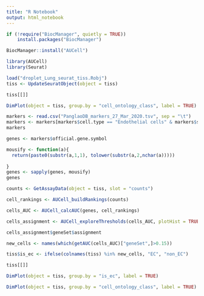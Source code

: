 ```yaml
---
title: "R Notebook"
output: html_notebook
---
```



```r
if (!require("BiocManager", quietly = TRUE))
    install.packages("BiocManager")

BiocManager::install("AUCell")
```

```r
library(AUCell)
library(Seurat)
```

```r
load("droplet_Lung_seurat_tiss.Robj")
tiss <- UpdateSeuratObject(object = tiss)
```

```r
tiss[[]]
```

```r
DimPlot(object = tiss, group.by = "cell_ontology_class", label = TRUE)
```

```r
markers <- read.csv("PanglaoDB_markers_27_Mar_2020.tsv", sep = "\t")
markers <- markers[markers$cell.type == "Endothelial cells" & markers$species != "Hs",]
markers
```
```r
genes <- markers$official.gene.symbol

mousify <- function(a){
  return(paste0(substr(a,1,1), tolower(substr(a,2,nchar(a)))))
  
}
genes <- sapply(genes, mousify)
genes
```

```r
counts <- GetAssayData(object = tiss, slot = "counts")
```

```r
cell_rankings <- AUCell_buildRankings(counts)
```

```r
cells_AUC <- AUCell_calcAUC(genes, cell_rankings)
```


```r
cells_assignment <- AUCell_exploreThresholds(cells_AUC, plotHist = TRUE, assign=TRUE)
```

```r
cells_assignment$geneSet$assignment
```


```r
new_cells <- names(which(getAUC(cells_AUC)["geneSet",]>0.15))
```

```r
tiss$is_ec <- ifelse(colnames(tiss) %in% new_cells, "EC", "non_EC")
```

```r
tiss[[]]
```

```r
DimPlot(object = tiss, group.by = "is_ec", label = TRUE)
```

```r
DimPlot(object = tiss, group.by = "cell_ontology_class", label = TRUE)
```



















































